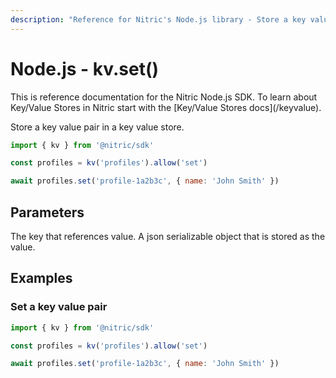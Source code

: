 ```yaml
---
description: "Reference for Nitric's Node.js library - Store a key value pair in a key value store."
---
```


# Node.js - kv.set()

<Note>
  This is reference documentation for the Nitric Node.js SDK. To learn about
  Key/Value Stores in Nitric start with the [Key/Value Stores docs](/keyvalue).
</Note>

Store a key value pair in a key value store.

```javascript
import { kv } from '@nitric/sdk'

const profiles = kv('profiles').allow('set')

await profiles.set('profile-1a2b3c', { name: 'John Smith' })
```

## Parameters

<Properties>
  <Property name="key" required type="string">
    The key that references value.
  </Property>
  <Property name="value" required type="object">
    A json serializable object that is stored as the value.
  </Property>
</Properties>

## Examples

### Set a key value pair

```javascript
import { kv } from '@nitric/sdk'

const profiles = kv('profiles').allow('set')

await profiles.set('profile-1a2b3c', { name: 'John Smith' })
```
